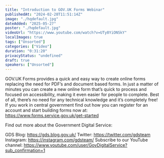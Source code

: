 ```yaml
---
title: "Introduction to GOV⁠.⁠UK Forms Webinar"
publishedAt: "2024-02-28T11:51:14Z"
image: "./hqdefault.jpg"
dateAdded: "2025-05-27"
poster: "./hqdefault.jpg"
videoUrl: "https://www.youtube.com/watch?v=UTy8YiONSkY"
localImages: true
tags: ["Unsorted"]
categories: ["Video"]
duration: "0:31:20"
privacyStatus: "undefined"
draft: true
speakers: ["Unsorted"]
---
```

GOV⁠.⁠UK Forms provides a quick and easy way to create online forms replacing the need for PDF’s and document based forms. In just a matter of minutes you can create a new online form that’s quick to process and focused on accessibility, making it even easier for people to complete. Best of all, there’s no need for any technical knowledge and it’s completely free!
If you work in central government find out how you can register for an account and start building forms now at: https://www.forms.service.gov.uk/get-started 


Find out more about the Government Digital Service:

GDS Blog: https://gds.blog.gov.uk/
Twitter: https://twitter.com/gdsteam 
Instagram: https://instagram.com/gdsteam/ 
Subscribe to our YouTube channel: 
https://www.youtube.com/user/GovDigitalService?sub_confirmation=1
